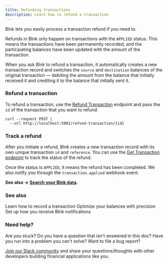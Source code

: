 ```yaml
---
title: Refunding transactions
description: Learn how to refund a transaction
---
```

Blnk lets you easily process a transaction refund if you need to.

Refunds in Blnk only happen on transactions with the `APPLIED` status. This means the transactions have been permanently recorded, and the participating balances have been updated with the amount of the transaction.

When you ask Blnk to refund a transaction, it automatically creates a new transaction record and switches the `source` and `destination` balances of the original transaction — debiting the amount from the balance that initially received it and crediting it to the balance that initially sent it.

### Refund a transaction

To refund a transaction, use the [Refund Transaction](/misc/refund-transaction) endpoint and pass the `id` of the transaction that you want to refund. 

```curl request
curl --request POST \
  --url http://localhost:5001/refund-transaction/{id}
```

### Track a refund

After you initiate a refund, Blnk creates a new transaction record with its own unique transaction `id` and `reference`. You can use the [Get Transaction endpoint](/misc/get-transaction) to track the status of the refund. 

Once the status is `APPLIED`, it means the refund has been completed. We also notify you through the `transaction.applied` webhook event.

**See also → [Search your Blnk data](/ledger/tutorial/search-blnk-data).**

### See also

<CardGroup>
	<Card title="Record a transaction" icon="book-open-cover" href="/ledger/tutorial/record-a-transaction">
		Learn how to record a transaction
    </Card>
    <Card title="Set up your balance precision" icon="book-open-cover" href="/ledger/tutorial/precision">
        Optimize your balances with precision
    </Card>
    <Card title="Managing notifications" icon="book-open-cover" href="/intro/notifications">
	    Set up how you receive Blnk notifications
    </Card>
</CardGroup>

### Need help?

Are you stuck? Do you have a question that isn't answered in this doc? Have you run into a problem you can't solve? Want to file a bug report?

[Join our Slack community](https://join.slack.com/t/blnk-ledger/shared_invite/zt-2fwdivkvm-zHW4F8lwtVsbIaPg~dyx9w) and share your questions/thoughts with other developers building financial applications like you.